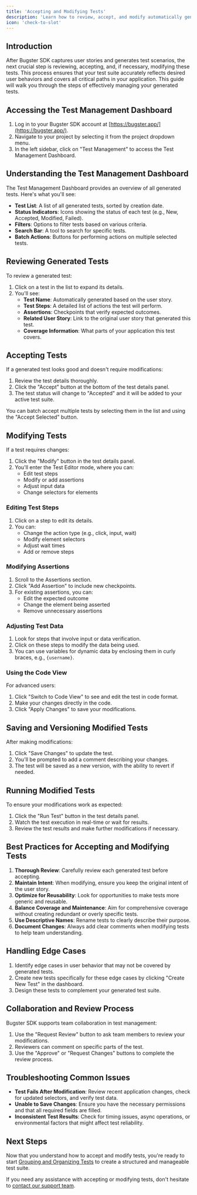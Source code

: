 ```yaml
---
title: 'Accepting and Modifying Tests'
description: 'Learn how to review, accept, and modify automatically generated tests in Bugster SDK'
icon: 'check-to-slot'
---
```


## Introduction

After Bugster SDK captures user stories and generates test scenarios, the next crucial step is reviewing, accepting, and, if necessary, modifying these tests. This process ensures that your test suite accurately reflects desired user behaviors and covers all critical paths in your application. This guide will walk you through the steps of effectively managing your generated tests.

## Accessing the Test Management Dashboard

1. Log in to your Bugster SDK account at [https://bugster.app/](https://bugster.app/).
2. Navigate to your project by selecting it from the project dropdown menu.
3. In the left sidebar, click on "Test Management" to access the Test Management Dashboard.

## Understanding the Test Management Dashboard

The Test Management Dashboard provides an overview of all generated tests. Here's what you'll see:

- **Test List**: A list of all generated tests, sorted by creation date.
- **Status Indicators**: Icons showing the status of each test (e.g., New, Accepted, Modified, Failed).
- **Filters**: Options to filter tests based on various criteria.
- **Search Bar**: A tool to search for specific tests.
- **Batch Actions**: Buttons for performing actions on multiple selected tests.

## Reviewing Generated Tests

To review a generated test:

1. Click on a test in the list to expand its details.
2. You'll see:
   - **Test Name**: Automatically generated based on the user story.
   - **Test Steps**: A detailed list of actions the test will perform.
   - **Assertions**: Checkpoints that verify expected outcomes.
   - **Related User Story**: Link to the original user story that generated this test.
   - **Coverage Information**: What parts of your application this test covers.

## Accepting Tests

If a generated test looks good and doesn't require modifications:

1. Review the test details thoroughly.
2. Click the "Accept" button at the bottom of the test details panel.
3. The test status will change to "Accepted" and it will be added to your active test suite.

<Tip>
You can batch accept multiple tests by selecting them in the list and using the "Accept Selected" button.
</Tip>

## Modifying Tests

If a test requires changes:

1. Click the "Modify" button in the test details panel.
2. You'll enter the Test Editor mode, where you can:
   - Edit test steps
   - Modify or add assertions
   - Adjust input data
   - Change selectors for elements

### Editing Test Steps

1. Click on a step to edit its details.
2. You can:
   - Change the action type (e.g., click, input, wait)
   - Modify element selectors
   - Adjust wait times
   - Add or remove steps

### Modifying Assertions

1. Scroll to the Assertions section.
2. Click "Add Assertion" to include new checkpoints.
3. For existing assertions, you can:
   - Edit the expected outcome
   - Change the element being asserted
   - Remove unnecessary assertions

### Adjusting Test Data

1. Look for steps that involve input or data verification.
2. Click on these steps to modify the data being used.
3. You can use variables for dynamic data by enclosing them in curly braces, e.g., `{username}`.

### Using the Code View

For advanced users:

1. Click "Switch to Code View" to see and edit the test in code format.
2. Make your changes directly in the code.
3. Click "Apply Changes" to save your modifications.

## Saving and Versioning Modified Tests

After making modifications:

1. Click "Save Changes" to update the test.
2. You'll be prompted to add a comment describing your changes.
3. The test will be saved as a new version, with the ability to revert if needed.

## Running Modified Tests

To ensure your modifications work as expected:

1. Click the "Run Test" button in the test details panel.
2. Watch the test execution in real-time or wait for results.
3. Review the test results and make further modifications if necessary.

## Best Practices for Accepting and Modifying Tests

1. **Thorough Review**: Carefully review each generated test before accepting.
2. **Maintain Intent**: When modifying, ensure you keep the original intent of the user story.
3. **Optimize for Reusability**: Look for opportunities to make tests more generic and reusable.
4. **Balance Coverage and Maintenance**: Aim for comprehensive coverage without creating redundant or overly specific tests.
5. **Use Descriptive Names**: Rename tests to clearly describe their purpose.
6. **Document Changes**: Always add clear comments when modifying tests to help team understanding.

## Handling Edge Cases

1. Identify edge cases in user behavior that may not be covered by generated tests.
2. Create new tests specifically for these edge cases by clicking "Create New Test" in the dashboard.
3. Design these tests to complement your generated test suite.

## Collaboration and Review Process

Bugster SDK supports team collaboration in test management:

1. Use the "Request Review" button to ask team members to review your modifications.
2. Reviewers can comment on specific parts of the test.
3. Use the "Approve" or "Request Changes" buttons to complete the review process.

## Troubleshooting Common Issues

- **Test Fails After Modification**: Review recent application changes, check for updated selectors, and verify test data.
- **Unable to Save Changes**: Ensure you have the necessary permissions and that all required fields are filled.
- **Inconsistent Test Results**: Check for timing issues, async operations, or environmental factors that might affect test reliability.

## Next Steps

Now that you understand how to accept and modify tests, you're ready to start [Grouping and Organizing Tests](/test-management/grouping-organizing-tests) to create a structured and manageable test suite.

If you need any assistance with accepting or modifying tests, don't hesitate to [contact our support team](https://bugster.app/support).

